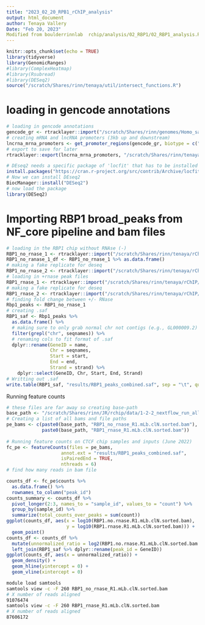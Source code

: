 ```yaml
---
title: "2023_02_20_RPB1_rChIP_analysis"
output: html_document
author: Tenaya Vallery
Date: "Feb 20, 2023"
Modified from boulderrinnlab  rchip/analysis/02_RBP1/02_RBP1_analysis.Rmd 
---
```

```r
knitr::opts_chunk$set(echo = TRUE)
library(tidyverse)
library(GenomicRanges)
#library(ComplexHeatmap)
#library(Rsubread)
#library(DESeq2)
source("/scratch/Shares/rinn/tenaya/util/intersect_functions.R")


```

# loading in gencode annotations
```r
# loading in gencode annotations
gencode_gr <- rtracklayer::import("/scratch/Shares/rinn/genomes/Homo_sapiens/Gencode/v32/gencode.v32.annotation.gtf")
# creating mRNA and lncRNA promoters (3kb up and downstream)
lncrna_mrna_promoters <- get_promoter_regions(gencode_gr, biotype = c("lncRNA", "protein_coding"))
# export to save for later
rtracklayer::export(lncrna_mrna_promoters, "/scratch/Shares/rinn/tenaya/rChIP/rChIP/gene_annotations/lncRNA_mrna_promoters.gtf")
```

```r
# DEseq2 needs a specific package of 'locfit' that has to be installed first
install.packages("https://cran.r-project.org/src/contrib/Archive/locfit/locfit_1.5-9.4.tar.gz", repos=NULL, type="source")
# Now we can install DEseq2
BiocManager::install("DESeq2")
# now load the package
library(DESeq2)
````


# Importing RBP1 broad_peaks from NF_core pipeline and bam files
```r
# loading in the RBP1 chip without RNAse (-)
RBP1_no_rnase_1 <- rtracklayer::import("/scratch/Shares/rinn/tenaya/rChIP/rChIP/2022_10_04_RPB1/results/bwa/mergedLibrary/macs/broadPeak/RPB1_NoR_R1_peaks.broadPeak")
RBP1_no_ranase_1_df <- RBP1_no_rnase_1 %>% as.data.frame()
# making a fake replicate for deseq
RBP1_no_rnase_2 <- rtracklayer::import("/scratch/Shares/rinn/tenaya/rChIP/rChIP/2022_10_04_RPB1/results/bwa/mergedLibrary/macs/broadPeak/RPB1_NoR_R2_peaks.broadPeak")
# loading in +rnase peak files
RBP1_rnase_1 <- rtracklayer::import("/scratch/Shares/rinn/tenaya/rChIP/rChIP/2022_10_04_RPB1/results/bwa/mergedLibrary/macs/broadPeak/RPB1_Rnase_R1_peaks.broadPeak")
# making a fake replicate for deseq
RBP1_rnase_2 <- rtracklayer::import("/scratch/Shares/rinn/tenaya/rChIP/rChIP/2022_10_04_RPB1/results/bwa/mergedLibrary/macs/broadPeak/RPB1_Rnase_R2_peaks.broadPeak")
# finding fold change between +/- RNase
Rbp1_peaks <- RBP1_no_rnase_1
# creating .saf
RBP1_saf <- Rbp1_peaks %>%
  as.data.frame() %>%
  # making sure to only grab normal chr not contigs (e.g., GL000009.2)
  filter(grepl("chr", seqnames)) %>%
  # renaming cols to fit format of .saf
  dplyr::rename(GeneID = name,
                Chr = seqnames,
                Start = start,
                End = end,
                Strand = strand) %>%
    dplyr::select(GeneID, Chr, Start, End, Strand)
# Writting out .saf
write.table(RBP1_saf, "results/RBP1_peaks_combined.saf", sep = "\t", quote = F, row.names = F)
```

Running feature counts
```r
# these files are far away so creating base-path 
base_path <- "/scratch/Shares/rinn/JR/rchip/data/1-2-2_nextflow_run_all_samples/results/bwa/mergedLibrary/"
# Creating a list of all bams and file paths
pe_bams <- c(paste0(base_path, "RBP1_no_rnase_R1.mLb.clN.sorted.bam"), 
             paste0(base_path, "RBP1_rnase_R1.mLb.clN.sorted.bam"))
        
# Running feature counts on CTCF chip samples and inputs (June 2022)
fc_pe <- featureCounts(files = pe_bams,
                    annot.ext = "results/RBP1_peaks_combined.saf",
                    isPairedEnd = TRUE,
                    nthreads = 6)
# find how many reads in bam file
```

```r
counts_df <- fc_pe$counts %>%
  as.data.frame() %>%
  rownames_to_column("peak_id")
counts_summary <- counts_df %>%
  pivot_longer(2:3, names_to = "sample_id", values_to = "count") %>%
  group_by(sample_id) %>%
  summarize(total_counts_over_peaks = sum(count))
ggplot(counts_df, aes(x = log10(RBP1.no.rnase.R1.mLb.clN.sorted.bam), 
                      y = log10(RBP1.rnase.R1.mLb.clN.sorted.bam))) +
  geom_point()
counts_df <- counts_df %>%
  mutate(unnormalized_ratio = log2(RBP1.no.rnase.R1.mLb.clN.sorted.bam / RBP1.rnase.R1.mLb.clN.sorted.bam)) %>%
  left_join(RBP1_saf %>% dplyr::rename(peak_id = GeneID))
ggplot(counts_df, aes(x = unnormalized_ratio)) +
  geom_density() +
  geom_hline(yintercept = 0) +
  geom_vline(xintercept = 0)
```


```bash
module load samtools
samtools view -c -F 260 RBP1_no_rnase_R1.mLb.clN.sorted.bam
# X number of reads aligned
91076474
samtools view -c -F 260 RBP1_rnase_R1.mLb.clN.sorted.bam
# X number of reads aligned
87606172
```

